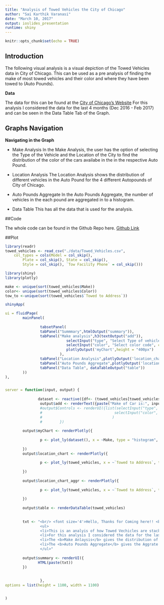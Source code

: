 ```yaml
---
title: "Analysis of Towed Vehicles the City of Chicago"
author: "Sai Karthik Varanasi"
date: "March 10, 2017"
output: ioslides_presentation
runtime: shiny
---
```


```r
knitr::opts_chunk$set(echo = TRUE)
```


## Introduction

The following visual analysis is a visual depiction of the Towed Vehicles data in City of Chicago. This can be used as a pre analysis of finding the make of most towed vehicles and their color and where they have been towed to (Auto Pounds).


**Data**

The data for this can be found at the [City of Chicago's Website](https://data.cityofchicago.org/Transportation/Towed-Vehicles/ygr5-vcbg)
For this analysis I considered the data for the last 4 months (Dec 2016 - Feb 2017) and can be seen in the Data Table Tab of the Graph.

## Graphs Navigation
**Navigating in the Graph**

- Make Analysis
In the Make Analysis, the user has the option of selecting the Type of the Vehicle and the Location of the City to find the distribution of the color of the  cars availabe in the in the respective Auto Pound.

- Location Analysis
The Location Analysis shows the distribution of different vehicles in the Auto Pound for the 4 different Autopounds of City of Chicago.

- Auto Pounds Aggregate
In the Auto Pounds Aggregate, the number of vehicles in the each pound are aggregated in to a histogram.

- Data Table
This has all the data that is used for the analysis.


##Code

The whole code can be found in the Github Repo here. [Github Link](https://github.com/vvrsk/Data-Science-using-R/tree/master/Analysis%20of%20Towed%20Vehicles%20in%20Chicago) 


##Plot


```r
library(readr)
towed_vehicles <- read_csv("./data/Towed_Vehicles.csv", 
    col_types = cols(Model = col_skip(), 
        Plate = col_skip(), State = col_skip(), 
        Style = col_skip(), `Tow Facility Phone` = col_skip()))

library(shiny)
library(plotly)

make <- unique(sort(towed_vehicles$Make))
color<- unique(sort(towed_vehicles$Color))
tow_to <-unique(sort(towed_vehicles$`Towed to Address`))

shinyApp(

ui = fluidPage( 
        mainPanel(
                
                tabsetPanel(
                tabPanel("Summmary",htmlOutput("summary")),
                tabPanel("Make analysis",h3(textOutput("add")),
                            selectInput("type", "Select Type of vehicle", choices = make, selected="ACUR"),
                            selectInput("color", "Select color code", choices = tow_to, selected="10300 S. Doty"),
                            plotlyOutput('myChart',height = "400px")
                         ),
                tabPanel("Location Analysis",plotlyOutput('location_chart',height = "400px")),
                tabPanel("Auto Pounds Aggregate",plotlyOutput('location_chart_aggr',height = "400px")),
                tabPanel("Data Table", dataTableOutput("table"))
        ))
),


server = function(input, output) {  
                
               dataset <- reactive({df<- (towed_vehicles[towed_vehicles$Make == input$type & towed_vehicles$`Towed to Address` == input$color, ])})
                output$add <- renderText({paste("Make of Car is:", input$type)})
                #output$Controls <- renderUI({list(selectInput("type", "Select Type of vehicle", make, selected=name[1]),
                #                                 selectInput("color", "Select color code", color, selected=name[2])
                #                                )
                #        })
             
        output$myChart <- renderPlotly({
                
                p <- plot_ly(dataset(), x = ~Make, type = "histogram", color = ~Color)
                
        }) 
        output$location_chart <- renderPlotly({
                
                p <- plot_ly(towed_vehicles, x = ~`Towed to Address`, type = "histogram", color = ~Make)
                
        })
        
        output$location_chart_aggr <- renderPlotly({
                
                p <- plot_ly(towed_vehicles, x = ~`Towed to Address`, type = "histogram",  text = ~paste('Make of Cars: ', Make))
                
        })
        
        output$table <- renderDataTable(towed_vehicles)
        
        
        txt <- "<br/> <font size='4'>Hello, Thanks for Coming here!! <br/> </font size>
                <ul>
                <li>This is an analyis of how Towed Vechicles are stacked in the 4 different Auto Pounds of <b>City of Chicago</b>. </li>
                <li>For this analysis I considered the data for the last 4 months (Dec 2016 - Feb 2017) and can be seen in the <b>Data Table</b> Tab of the Graph.</li> 
                <li>The <b>Make Anlaysis</b> gives the distribution of cars based on their Make and Color across these Auto Pounds.</li>
                <li>The <b>Auto Pounds Aggregate</b> gives the Aggrate analysis of Auto ponds and the <b>Location Analysis</b> gives the distribution of different vechicles available in each Auto Pound.</li>
                </ul>"
        
        output$summary <- renderUI({ 
               HTML(paste(txt))
        })
        
        
                },
options = list(height = 1100, width = 1100)


)





```




